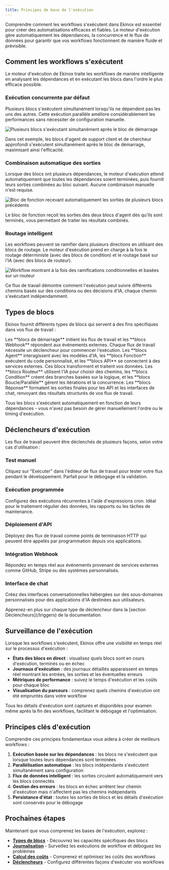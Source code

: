 ```yaml
---
title: Principes de base de l'exécution
---
```



Comprendre comment les workflows s'exécutent dans Ekinox est essentiel pour créer des automatisations efficaces et fiables. Le moteur d'exécution gère automatiquement les dépendances, la concurrence et le flux de données pour garantir que vos workflows fonctionnent de manière fluide et prévisible.

## Comment les workflows s'exécutent

Le moteur d'exécution de Ekinox traite les workflows de manière intelligente en analysant les dépendances et en exécutant les blocs dans l'ordre le plus efficace possible.

### Exécution concurrente par défaut

Plusieurs blocs s'exécutent simultanément lorsqu'ils ne dépendent pas les uns des autres. Cette exécution parallèle améliore considérablement les performances sans nécessiter de configuration manuelle.

<Image
  src="/static/execution/concurrency.png"
  alt="Plusieurs blocs s'exécutant simultanément après le bloc de démarrage"
  width={800}
  height={500}
/>

Dans cet exemple, les blocs d'agent de support client et de chercheur approfondi s'exécutent simultanément après le bloc de démarrage, maximisant ainsi l'efficacité.

### Combinaison automatique des sorties

Lorsque des blocs ont plusieurs dépendances, le moteur d'exécution attend automatiquement que toutes les dépendances soient terminées, puis fournit leurs sorties combinées au bloc suivant. Aucune combinaison manuelle n'est requise.

<Image
  src="/static/execution/combination.png"
  alt="Bloc de fonction recevant automatiquement les sorties de plusieurs blocs précédents"
  width={800}
  height={500}
/>

Le bloc de fonction reçoit les sorties des deux blocs d'agent dès qu'ils sont terminés, vous permettant de traiter les résultats combinés.

### Routage intelligent

Les workflows peuvent se ramifier dans plusieurs directions en utilisant des blocs de routage. Le moteur d'exécution prend en charge à la fois le routage déterministe (avec des blocs de condition) et le routage basé sur l'IA (avec des blocs de routeur).

<Image
  src="/static/execution/routing.png"
  alt="Workflow montrant à la fois des ramifications conditionnelles et basées sur un routeur"
  width={800}
  height={500}
/>

Ce flux de travail démontre comment l'exécution peut suivre différents chemins basés sur des conditions ou des décisions d'IA, chaque chemin s'exécutant indépendamment.

## Types de blocs

Ekinox fournit différents types de blocs qui servent à des fins spécifiques dans vos flux de travail :

<Cards>
  <Card title="Déclencheurs" href="/triggers">
    Les **blocs de démarrage** initient les flux de travail et les **blocs Webhook** répondent aux événements externes. Chaque flux de travail nécessite un déclencheur pour commencer l'exécution.
  </Card>
  
  <Card title="Blocs de traitement" href="/blocks">
    Les **blocs Agent** interagissent avec les modèles d'IA, les **blocs Fonction** exécutent du code personnalisé, et les **blocs API** se connectent à des services externes. Ces blocs transforment et traitent vos données.
  </Card>
  
  <Card title="Flux de contrôle" href="/blocks">
    Les **blocs Routeur** utilisent l'IA pour choisir des chemins, les **blocs Condition** créent des branches basées sur la logique, et les **blocs Boucle/Parallèle** gèrent les itérations et la concurrence.
  </Card>
  
  <Card title="Sortie et réponse" href="/blocks">
    Les **blocs Réponse** formatent les sorties finales pour les API et les interfaces de chat, renvoyant des résultats structurés de vos flux de travail.
  </Card>
</Cards>

Tous les blocs s'exécutent automatiquement en fonction de leurs dépendances - vous n'avez pas besoin de gérer manuellement l'ordre ou le timing d'exécution.

## Déclencheurs d'exécution

Les flux de travail peuvent être déclenchés de plusieurs façons, selon votre cas d'utilisation :

### Test manuel
Cliquez sur "Exécuter" dans l'éditeur de flux de travail pour tester votre flux pendant le développement. Parfait pour le débogage et la validation.

### Exécution programmée  
Configurez des exécutions récurrentes à l'aide d'expressions cron. Idéal pour le traitement régulier des données, les rapports ou les tâches de maintenance.

### Déploiement d'API
Déployez des flux de travail comme points de terminaison HTTP qui peuvent être appelés par programmation depuis vos applications.

### Intégration Webhook
Répondez en temps réel aux événements provenant de services externes comme GitHub, Stripe ou des systèmes personnalisés.

### Interface de chat
Créez des interfaces conversationnelles hébergées sur des sous-domaines personnalisés pour des applications d'IA destinées aux utilisateurs.

<Callout type="info">
  Apprenez-en plus sur chaque type de déclencheur dans la [section Déclencheurs](/triggers) de la documentation.
</Callout>

## Surveillance de l'exécution

Lorsque les workflows s'exécutent, Ekinox offre une visibilité en temps réel sur le processus d'exécution :

- **États des blocs en direct** : visualisez quels blocs sont en cours d'exécution, terminés ou en échec
- **Journaux d'exécution** : des journaux détaillés apparaissent en temps réel montrant les entrées, les sorties et les éventuelles erreurs
- **Métriques de performance** : suivez le temps d'exécution et les coûts pour chaque bloc
- **Visualisation du parcours** : comprenez quels chemins d'exécution ont été empruntés dans votre workflow

<Callout type="info">
  Tous les détails d'exécution sont capturés et disponibles pour examen même après la fin des workflows, facilitant le débogage et l'optimisation.
</Callout>

## Principes clés d'exécution

Comprendre ces principes fondamentaux vous aidera à créer de meilleurs workflows :

1. **Exécution basée sur les dépendances** : les blocs ne s'exécutent que lorsque toutes leurs dépendances sont terminées
2. **Parallélisation automatique** : les blocs indépendants s'exécutent simultanément sans configuration
3. **Flux de données intelligent** : les sorties circulent automatiquement vers les blocs connectés
4. **Gestion des erreurs** : les blocs en échec arrêtent leur chemin d'exécution mais n'affectent pas les chemins indépendants
5. **Persistance d'état** : toutes les sorties de blocs et les détails d'exécution sont conservés pour le débogage

## Prochaines étapes

Maintenant que vous comprenez les bases de l'exécution, explorez :
- **[Types de blocs](/blocks)** - Découvrez les capacités spécifiques des blocs
- **[Journalisation](/execution/logging)** - Surveillez les exécutions de workflow et déboguez les problèmes
- **[Calcul des coûts](/execution/costs)** - Comprenez et optimisez les coûts des workflows
- **[Déclencheurs](/triggers)** - Configurez différentes façons d'exécuter vos workflows
